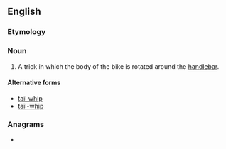 ==English==
{{wikipedia}}

===Etymology===
{{compound|en|tail|whip}}

===Noun===
{{en-noun}}

# {{lb|en|cycling}} A trick in which the body of the bike is rotated around the [[handlebar]].

====Alternative forms====
* [[tail whip]]
* [[tail-whip]]

===Anagrams===
* {{anagrams|en|a=ahiilptw|whiptail}}
